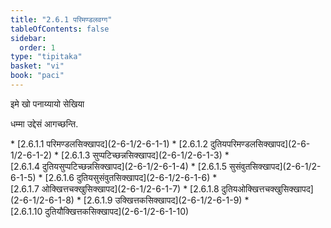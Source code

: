 ```yaml
---
title: "2.6.1 परिमण्डलवग्ग"
tableOfContents: false
sidebar:
  order: 1
type: "tipitaka"
basket: "vi"
book: "paci"
---
```



<DynamicBreadcrumb />


<Paragraph number="3562" type="center" book="paci">
इमे खो पनाय्यायो सेखिया

  
धम्मा उद्देसं आगच्छन्ति.



</Paragraph>

<TableOfContents book="paci" section="2.6.1">
* [2.6.1.1 परिमण्डलसिक्खापद](2-6-1/2-6-1-1)
* [2.6.1.2 दुतियपरिमण्डलसिक्खापद](2-6-1/2-6-1-2)
* [2.6.1.3 सुप्पटिच्छन्नसिक्खापद](2-6-1/2-6-1-3)
* [2.6.1.4 दुतियसुप्पटिच्छन्नसिक्खापद](2-6-1/2-6-1-4)
* [2.6.1.5 सुसंवुतसिक्खापद](2-6-1/2-6-1-5)
* [2.6.1.6 दुतियसुसंवुतसिक्खापद](2-6-1/2-6-1-6)
* [2.6.1.7 ओक्खित्तचक्खुसिक्खापद](2-6-1/2-6-1-7)
* [2.6.1.8 दुतियओक्खित्तचक्खुसिक्खापद](2-6-1/2-6-1-8)
* [2.6.1.9 उक्खित्तकसिक्खापद](2-6-1/2-6-1-9)
* [2.6.1.10 दुतियौक्खित्तकसिक्खापद](2-6-1/2-6-1-10)
</TableOfContents>